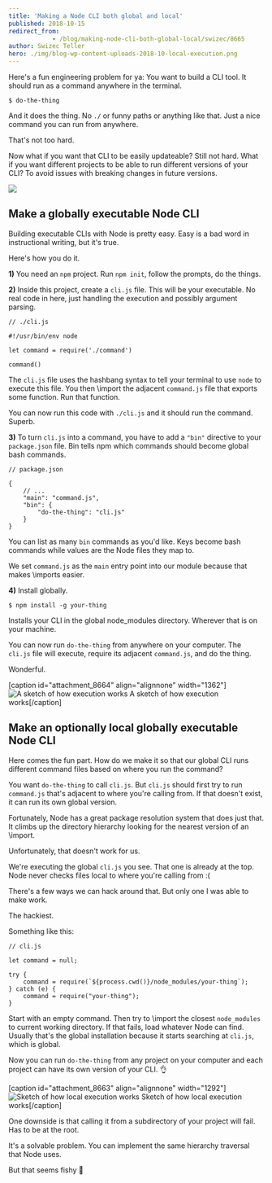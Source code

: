 ```yaml
---
title: 'Making a Node CLI both global and local'
published: 2018-10-15
redirect_from: 
            - /blog/making-node-cli-both-global-local/swizec/8665
author: Swizec Teller
hero: ./img/blog-wp-content-uploads-2018-10-local-execution.png
---
```

Here's a fun engineering problem for ya: You want to build a CLI tool. It should run as a command anywhere in the terminal.



```
$ do-the-thing
```



And it does the thing. No `./` or funny paths or anything like that. Just a nice command you can run from anywhere.



That's not too hard.



Now what if you want that CLI to be easily updateable? Still not hard. What if you want different projects to be able to run different versions of your CLI? To avoid issues with breaking changes in future versions.



![](./img/media-l41Yi3OQTfDfMGLde-giphy.gif)



## Make a globally executable Node CLI



Building executable CLIs with Node is pretty easy. Easy is a bad word in instructional writing, but it's true.



Here's how you do it.



**1)** You need an `npm` project. Run `npm init`, follow the prompts, do the things.



**2)** Inside this project, create a `cli.js` file. This will be your executable. No real code in here, just handling the execution and possibly argument parsing.



```
// ./cli.js

#!/usr/bin/env node

let command = require('./command')

command()
```



The `cli.js` file uses the hashbang syntax to tell your terminal to use `node` to execute this file. You then \\import the adjacent `command.js` file that exports some function. Run that function.



You can now run this code with `./cli.js` and it should run the command. Superb.



**3)** To turn `cli.js` into a command, you have to add a `"bin"` directive to your `package.json` file. Bin tells npm which commands should become global bash commands.



```
// package.json

{
    // ...
    "main": "command.js",
    "bin": {
        "do-the-thing": "cli.js"
    }
}
```



You can list as many `bin` commands as you'd like. Keys become bash commands while values are the Node files they map to.



We set `command.js` as the `main` entry point into our module because that makes \\imports easier.



**4)** Install globally.



```
$ npm install -g your-thing
```



Installs your CLI in the global node_modules directory. Wherever that is on your machine.



You can now run `do-the-thing` from anywhere on your computer. The `cli.js` file will execute, require its adjacent `command.js`, and do the thing.



Wonderful.



\[caption id="attachment_8664" align="alignnone" width="1362"]![A sketch of how execution works](./img/blog-wp-content-uploads-2018-10-global-execution.png) A sketch of how execution works\[/caption]



## Make an optionally local globally executable Node CLI



Here comes the fun part. How do we make it so that our global CLI runs different command files based on where you run the command?



You want `do-the-thing` to call `cli.js`. But `cli.js` should first try to run `command.js` that's adjacent to where you're calling from. If that doesn't exist, it can run its own global version.



Fortunately, Node has a great package resolution system that does just that. It climbs up the directory hierarchy looking for the nearest version of an \\import.



Unfortunately, that doesn't work for us.



We're executing the global `cli.js` you see. That one is already at the top. Node never checks files local to where you're calling from :(



There's a few ways we can hack around that. But only one I was able to make work.



The hackiest.



Something like this:



```
// cli.js

let command = null;

try {
    command = require(`${process.cwd()}/node_modules/your-thing`);
} catch (e) {
    command = require("your-thing");
}
```



Start with an empty command. Then try to \\import the closest `node_modules` to current working directory. If that fails, load whatever Node can find. Usually that's the global installation because it starts searching at `cli.js`, which is global.



Now you can run `do-the-thing` from any project on your computer and each project can have its own version of your CLI. 👌



\[caption id="attachment_8663" align="alignnone" width="1292"]![Sketch of how local execution works](./img/blog-wp-content-uploads-2018-10-local-execution.png) Sketch of how local execution works\[/caption]



One downside is that calling it from a subdirectory of your project will fail. Has to be at the root.



It's a solvable problem. You can implement the same hierarchy traversal that Node uses.



But that seems fishy 🤔